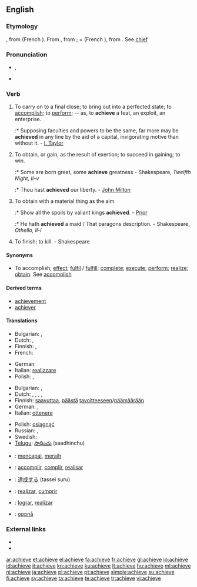 ==English==

===Etymology===
{{etyl|enm}} {{term|acheven|lang=enm}}, from {{etyl|fro}} {{term|achever||[[achiever]]|lang=fro}} (French {{term|achever||to finish|lang=fr}}). From {{etyl|fro}} {{term|à|lang=fro}}, from {{etyl|la}} {{term||ad|lang=la}}; + {{term|chief|lang=fro}} (French {{term|chef||end, head|lang=fr}}), from {{etyl|la}} {{term|caput||head|lang=la}}. See [[chief]]

===Pronunciation===
* {{IPA|/əˈtʃi:v/}}, {{SAMPA|/@"tSi:v/}}
* {{audio|en-us-achieve.ogg|Audio (US)}}

===Verb===
{{en-verb|achiev|es}}

# To carry on to a final close; to bring out into a perfected state; to [[accomplish]]; to [[perform]]; -- as, to '''achieve''' a feat, an exploit, an enterprise.
#:* Supposing faculties and powers to be the same, far more may be '''achieved''' in any line by the aid of a capital, invigorating motive than without it. - [[I. Taylor]]
# To obtain, or gain, as the result of exertion; to succeed in gaining; to win.
#:* Some are born great, some '''achieve''' greatness - Shakespeare, ''Twelfth Night, II-v''
#:* Thou hast '''achieved''' our liberty. - [[w:John Milton|John Milton]]
# {{obsolete}} To obtain with a material thing as the aim
#:* Show all the spoils by valiant kings '''achieved'''. - [[Prior]]
#:* He hath '''achieved''' a maid / That paragons description. - Shakespeare, ''Othello, II-i''
# {{obsolete}} To finish; to kill. - Shakespeare

====Synonyms====
* To accomplish; [[effect]]; [[fulfil]] / [[fulfill]]; [[complete]]; [[execute]]; [[perform]]; [[realize]]; [[obtain]]. See [[accomplish]]

====Derived terms====
* [[achievement]]
* [[achiever]]

====Translations====
{{trans-top|to carry on to a final close}}
* Bulgarian: {{t|bg|осъществявам}},  {{t|bg|реализирам}}
* Dutch: {{t+|nl|bereiken}}, {{t+|nl|realiseren}}
* Finnish: {{t+|fi|saada aikaan}}, {{t+|fi|toteuttaa}}
* French: {{t+|fr|accomplir}}
{{trans-mid}}
* German: {{t+|de|erreichen}}
* Italian: [[realizzare]]
* Polish: {{t+|pl|osiągnąć}}, {{t+|pl|zrealizować}}
{{trans-bottom}}

{{trans-top|to obtain, or gain as the result of exertion}}
* Bulgarian: {{t|bg|постигам}},  {{t|bg|достигам}}
* Dutch: {{t+|nl|bereiken}}, {{t+|nl|realiseren}}, {{t+|nl|verwerven}}, {{t+|nl|winnen}}, {{t+|nl|verkrijgen}}
* Finnish: [[saavuttaa]], [[päästä]] [[tavoite|tavoitteeseen]]/[[päämäärä]]än
* German: {{t+|de|erreichen}}, {{t+|de|erlangen}}
* Italian: [[ottenere]]
{{trans-mid}}
* Polish: [[osiągnąć]]
* Russian: {{t+|ru|добиться}},  {{t|ru|добиваться}}
* Swedish: {{t|sv|uppnå}}
* [[Telugu]]: [[సాధించు]] (saadhinchu)
{{trans-bottom}}

{{checktrans-top}}
* {{ttbc|Indonesian}}: [[capai|mencapai]], [[raih|meraih]]
* {{ttbc|Interlingua}}: [[accomplir]], [[complir]], [[realisar]]
{{trans-mid}}
* {{ttbc|Japanese}}: [[達成する]] (tassei suru)
* {{ttbc|Portuguese}}: [[realizar]], [[cumprir]]
* {{ttbc|Spanish}}: [[lograr]], [[realizar]]
* {{ttbc|Norwegian}}: [[oppnå]]
{{trans-bottom}}

===External links===
* {{R:OneLook}}
* {{R:Webster 1913}}

[[ar:achieve]]
[[et:achieve]]
[[el:achieve]]
[[fa:achieve]]
[[fr:achieve]]
[[gl:achieve]]
[[io:achieve]]
[[id:achieve]]
[[it:achieve]]
[[kn:achieve]]
[[ku:achieve]]
[[lt:achieve]]
[[hu:achieve]]
[[ml:achieve]]
[[nl:achieve]]
[[ja:achieve]]
[[pl:achieve]]
[[pt:achieve]]
[[simple:achieve]]
[[su:achieve]]
[[fi:achieve]]
[[sv:achieve]]
[[ta:achieve]]
[[te:achieve]]
[[tr:achieve]]
[[vi:achieve]]